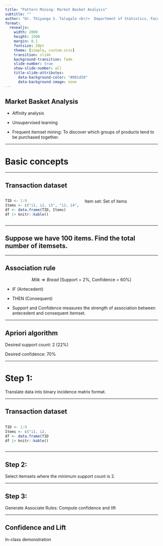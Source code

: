 ```yaml
---
title: "Pattern Mining: Market Basket Analysis"
subtitle: ""
author: "Dr. Thiyanga S. Talagala <br/>  Department of Statistics, Faculty of Applied Sciences <br/> University of Sri Jayewardenepura, Sri Lanka"
format: 
  revealjs:
    width: 2000
    height: 1500
    margin: 0.1
    fontsize: 20pt
    theme: [simple, custom.scss]
    transition: slide
    background-transition: fade
    slide-number: true
    show-slide-number: all
    title-slide-attributes: 
      data-background-color: "#081d58"
      data-background-image: none
---
```


## Market Basket Analysis

-   Affinity analysis

-   Unsupervised learning

-   Frequent itemset mining: To discover which groups of products tend to be purchased together.

------------------------------------------------------------------------

# Basic concepts

------------------------------------------------------------------------

## Transaction dataset

::: columns
::: {.column width="50%"}
```r
TID <- 1:9
Items <- c("i1, i2, i5", "i2, i4", "i2, i3", "i1, i2, i4", "i1, i3", "i2, i3", "i1, i3", "i1, i2, i3, i5", "i1, i2, i3")
df <- data.frame(TID, Items)
df |> knitr::kable()
```
:::

::: {.column width="50%"}
Item set: Set of items
:::
:::

------------------------------------------------------------------------

## Suppose we have 100 items. Find the total number of itemsets.

------------------------------------------------------------------------

## Association rule

$$ Milk \Rightarrow Bread \text{ [Support = 2%, Confidence = 60%]}$$

-   IF (Antecedent)

-   THEN (Consequent)

-   Support and Confidence measures the strength of association between antecedent and consequent itemset.

------------------------------------------------------------------------

## Apriori algorithm

Desired support count: 2 (22%)

Desired confidence: 70%

------------------------------------------------------------------------

# Step 1:

Translate data into binary incidence matrix format.

------------------------------------------------------------------------

## Transaction dataset

::: columns
::: {.column width="30%"}
```r
TID <- 1:9
Items <- c("i1, i2, i5", "i2, i4", "i2, i3", "i1, i2, i4", "i1, i3", "i2, i3", "i1, i3", "i1, i2, i3, i5", "i1, i2, i3")
df <- data.frame(TID, Items)
df |> knitr::kable()
```
:::

::: {.column width="70%"}
:::
:::

------------------------------------------------------------------------

## Step 2:

Select itemsets where the minimum support count is 2.

------------------------------------------------------------------------

## Step 3:

Generate Associate Rules: Compute confidence and lift

------------------------------------------------------------------------

## Confidence and Lift

In-class demonstration
